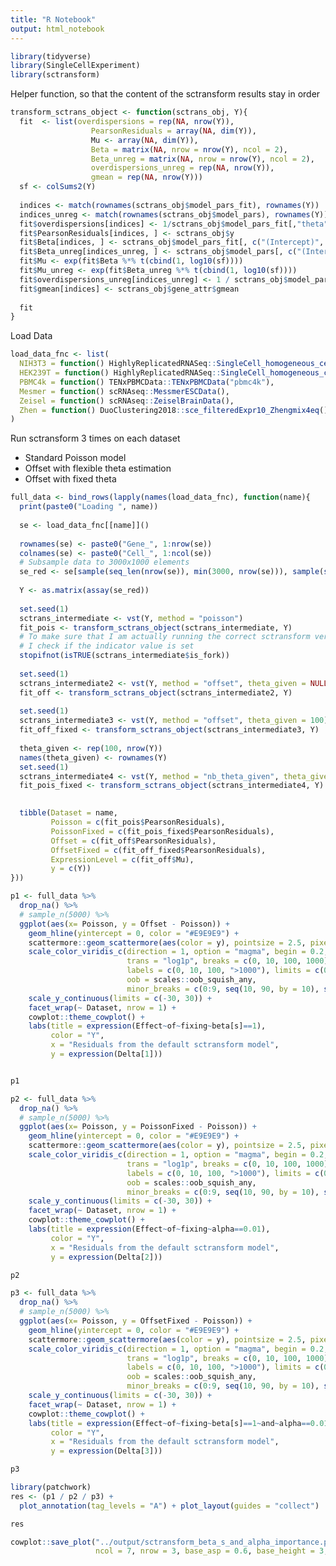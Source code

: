```yaml
---
title: "R Notebook"
output: html_notebook
---
```



```r
library(tidyverse)
library(SingleCellExperiment)
library(sctransform)
```


Helper function, so that the content of the sctransform results stay in order
```r
transform_sctrans_object <- function(sctrans_obj, Y){
  fit  <- list(overdispersions = rep(NA, nrow(Y)),
                  PearsonResiduals = array(NA, dim(Y)),
                  Mu <- array(NA, dim(Y)),
                  Beta = matrix(NA, nrow = nrow(Y), ncol = 2),
                  Beta_unreg = matrix(NA, nrow = nrow(Y), ncol = 2),
                  overdispersions_unreg = rep(NA, nrow(Y)),
                  gmean = rep(NA, nrow(Y)))
  sf <- colSums2(Y)
  
  indices <- match(rownames(sctrans_obj$model_pars_fit), rownames(Y))
  indices_unreg <- match(rownames(sctrans_obj$model_pars), rownames(Y))
  fit$overdispersions[indices] <- 1/sctrans_obj$model_pars_fit[,"theta"]
  fit$PearsonResiduals[indices, ] <- sctrans_obj$y
  fit$Beta[indices, ] <- sctrans_obj$model_pars_fit[, c("(Intercept)", "log_umi")]
  fit$Beta_unreg[indices_unreg, ] <- sctrans_obj$model_pars[, c("(Intercept)", "log_umi")]
  fit$Mu <- exp(fit$Beta %*% t(cbind(1, log10(sf))))
  fit$Mu_unreg <- exp(fit$Beta_unreg %*% t(cbind(1, log10(sf))))
  fit$overdispersions_unreg[indices_unreg] <- 1 / sctrans_obj$model_pars[, "theta"]
  fit$gmean[indices] <- sctrans_obj$gene_attr$gmean
  
  fit
}
```


Load Data

```r
load_data_fnc <- list(
  NIH3T3 = function() HighlyReplicatedRNASeq::SingleCell_homogeneous_cells("TENx_NIH3T3"),
  HEK239T = function() HighlyReplicatedRNASeq::SingleCell_homogeneous_cells("TENx_HEK293T"),
  PBMC4k = function() TENxPBMCData::TENxPBMCData("pbmc4k"),
  Mesmer = function() scRNAseq::MessmerESCData(), 
  Zeisel = function() scRNAseq::ZeiselBrainData(),
  Zhen = function() DuoClustering2018::sce_filteredExpr10_Zhengmix4eq()
)
```

Run sctransform 3 times on each dataset

- Standard Poisson model
- Offset with flexible theta estimation
- Offset with fixed theta

```r

full_data <- bind_rows(lapply(names(load_data_fnc), function(name){
  print(paste0("Loading ", name))
  
  se <- load_data_fnc[[name]]()
  
  rownames(se) <- paste0("Gene_", 1:nrow(se))
  colnames(se) <- paste0("Cell_", 1:ncol(se))
  # Subsample data to 3000x1000 elements
  se_red <- se[sample(seq_len(nrow(se)), min(3000, nrow(se))), sample(seq_len(ncol(se)), min(1000, ncol(se)))]
  
  Y <- as.matrix(assay(se_red))
  
  set.seed(1)
  sctrans_intermediate <- vst(Y, method = "poisson")
  fit_pois <- transform_sctrans_object(sctrans_intermediate, Y)
  # To make sure that I am actually running the correct sctransform version
  # I check if the indicator value is set
  stopifnot(isTRUE(sctrans_intermediate$is_fork))
  
  set.seed(1)
  sctrans_intermediate2 <- vst(Y, method = "offset", theta_given = NULL)
  fit_off <- transform_sctrans_object(sctrans_intermediate2, Y)
  
  set.seed(1)
  sctrans_intermediate3 <- vst(Y, method = "offset", theta_given = 100)
  fit_off_fixed <- transform_sctrans_object(sctrans_intermediate3, Y)
  
  theta_given <- rep(100, nrow(Y))
  names(theta_given) <- rownames(Y)
  set.seed(1)
  sctrans_intermediate4 <- vst(Y, method = "nb_theta_given", theta_given = theta_given)
  fit_pois_fixed <- transform_sctrans_object(sctrans_intermediate4, Y)

  
  tibble(Dataset = name,
         Poisson = c(fit_pois$PearsonResiduals),
         PoissonFixed = c(fit_pois_fixed$PearsonResiduals),
         Offset = c(fit_off$PearsonResiduals),
         OffsetFixed = c(fit_off_fixed$PearsonResiduals),
         ExpressionLevel = c(fit_off$Mu),
         y = c(Y))
}))


```






```r
p1 <- full_data %>%
  drop_na() %>%
  # sample_n(5000) %>%
  ggplot(aes(x= Poisson, y = Offset - Poisson)) +
    geom_hline(yintercept = 0, color = "#E9E9E9") +
    scattermore::geom_scattermore(aes(color = y), pointsize = 2.5, pixels = c(512, 512), alpha = 0.1) +
    scale_color_viridis_c(direction = 1, option = "magma", begin = 0.2, end = 0.8, 
                          trans = "log1p", breaks = c(0, 10, 100, 1000),
                          labels = c(0, 10, 100, ">1000"), limits = c(0, 1001), 
                          oob = scales::oob_squish_any, 
                          minor_breaks = c(0:9, seq(10, 90, by = 10), seq(100, 1000, by = 100))) +
    scale_y_continuous(limits = c(-30, 30)) +
    facet_wrap(~ Dataset, nrow = 1) +
    cowplot::theme_cowplot() +
    labs(title = expression(Effect~of~fixing~beta[s]==1),
         color = "Y", 
         x = "Residuals from the default sctransform model",
         y = expression(Delta[1]))


p1
```

```r
p2 <- full_data %>%
  drop_na() %>%
  # sample_n(5000) %>%
  ggplot(aes(x= Poisson, y = PoissonFixed - Poisson)) +
    geom_hline(yintercept = 0, color = "#E9E9E9") +
    scattermore::geom_scattermore(aes(color = y), pointsize = 2.5, pixels = c(512, 512), alpha = 0.1) +
    scale_color_viridis_c(direction = 1, option = "magma", begin = 0.2, end = 0.8, 
                          trans = "log1p", breaks = c(0, 10, 100, 1000),
                          labels = c(0, 10, 100, ">1000"), limits = c(0, 1001), 
                          oob = scales::oob_squish_any, 
                          minor_breaks = c(0:9, seq(10, 90, by = 10), seq(100, 1000, by = 100))) +
    scale_y_continuous(limits = c(-30, 30)) +
    facet_wrap(~ Dataset, nrow = 1) +
    cowplot::theme_cowplot() +
    labs(title = expression(Effect~of~fixing~alpha==0.01),
         color = "Y", 
         x = "Residuals from the default sctransform model",
         y = expression(Delta[2]))

p2
```



```r
p3 <- full_data %>%
  drop_na() %>%
  # sample_n(5000) %>%
  ggplot(aes(x= Poisson, y = OffsetFixed - Poisson)) +
    geom_hline(yintercept = 0, color = "#E9E9E9") +
    scattermore::geom_scattermore(aes(color = y), pointsize = 2.5, pixels = c(512, 512), alpha = 0.1) +
    scale_color_viridis_c(direction = 1, option = "magma", begin = 0.2, end = 0.8, 
                          trans = "log1p", breaks = c(0, 10, 100, 1000),
                          labels = c(0, 10, 100, ">1000"), limits = c(0, 1001), 
                          oob = scales::oob_squish_any, 
                          minor_breaks = c(0:9, seq(10, 90, by = 10), seq(100, 1000, by = 100))) +
    scale_y_continuous(limits = c(-30, 30)) +
    facet_wrap(~ Dataset, nrow = 1) +
    cowplot::theme_cowplot() +
    labs(title = expression(Effect~of~fixing~beta[s]==1~and~alpha==0.01),
         color = "Y", 
         x = "Residuals from the default sctransform model",
         y = expression(Delta[3]))

p3
```



```r
library(patchwork)
res <- (p1 / p2 / p3) +
  plot_annotation(tag_levels = "A") + plot_layout(guides = "collect")

res
```


```r
cowplot::save_plot("../output/sctransform_beta_s_and_alpha_importance.pdf", res, 
                   ncol = 7, nrow = 3, base_asp = 0.6, base_height = 3, device = cairo_pdf)
```





 